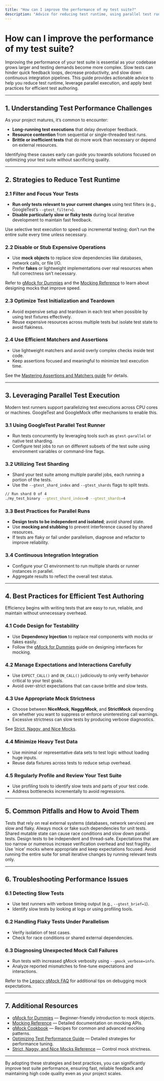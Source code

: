 ```yaml
---
title: "How can I improve the performance of my test suite?"
description: "Advice for reducing test runtime, using parallel test runners, and best practices for efficient test authoring—critical for users with large or growing codebases."
---
```


# How can I improve the performance of my test suite?

Improving the performance of your test suite is essential as your codebase grows larger and testing demands become more complex. Slow tests can hinder quick feedback loops, decrease productivity, and slow down continuous integration pipelines. This guide provides actionable advice to help you reduce test runtime, leverage parallel execution, and apply best practices for efficient test authoring.

---

## 1. Understanding Test Performance Challenges

As your project matures, it’s common to encounter:

- **Long-running test executions** that delay developer feedback.
- **Resource contention** from sequential or single-threaded test runs.
- **Brittle or inefficient tests** that do more work than necessary or depend on external resources.

Identifying these causes early can guide you towards solutions focused on optimizing your test suite without sacrificing quality.

---

## 2. Strategies to Reduce Test Runtime

### 2.1 Filter and Focus Your Tests

- **Run only tests relevant to your current changes** using test filters (e.g., GoogleTest’s `--gtest_filter=`).
- **Disable particularly slow or flaky tests** during local iterative development to maintain fast feedback.

<Tip>
Use selective test execution to speed up incremental testing; don’t run the entire suite every time unless necessary.
</Tip>

### 2.2 Disable or Stub Expensive Operations

- Use **mock objects** to replace slow dependencies like databases, network calls, or file I/O.
- Prefer **fakes** or lightweight implementations over real resources when full correctness isn’t necessary.

Refer to [gMock for Dummies](https://google.github.io/googletest/gmock_for_dummies.html) and the [Mocking Reference](https://google.github.io/googletest/reference/mocking.html) to learn about designing mocks that improve speed.

### 2.3 Optimize Test Initialization and Teardown

- Avoid expensive setup and teardown in each test when possible by using test fixtures effectively.
- Reuse expensive resources across multiple tests but isolate test state to avoid flakiness.

### 2.4 Use Efficient Matchers and Assertions

- Use lightweight matchers and avoid overly complex checks inside test code.
- Keep assertions focused and meaningful to minimize test execution time.

See the [Mastering Assertions and Matchers guide](https://google.github.io/googletest/guides/core-workflows/effective-assertions.html) for details.

---

## 3. Leveraging Parallel Test Execution

Modern test runners support parallelizing test executions across CPU cores or machines. GoogleTest and GoogleMock offer mechanisms to enable this.

### 3.1 Using GoogleTest Parallel Test Runner

- Run tests concurrently by leveraging tools such as `gtest-parallel` or native test sharding.
- Configure test jobs to run on different subsets of the test suite using environment variables or command-line flags.

### 3.2 Utilizing Test Sharding

- Shard your test suite among multiple parallel jobs, each running a portion of the tests.
- Use the `--gtest_shard_index` and `--gtest_shards` flags to split tests.

```bash
// Run shard 0 of 4
./my_test_binary --gtest_shard_index=0 --gtest_shards=4
```

### 3.3 Best Practices for Parallel Runs

- **Design tests to be independent and isolated**; avoid shared state.
- Use **mocking and stubbing** to prevent interference caused by shared resources.
- If tests are flaky or fail under parallelism, diagnose and refactor to improve reliability.

### 3.4 Continuous Integration Integration

- Configure your CI environment to run multiple shards or runner instances in parallel.
- Aggregate results to reflect the overall test status.

---

## 4. Best Practices for Efficient Test Authoring

Efficiency begins with writing tests that are easy to run, reliable, and maintain without unnecessary overhead.

### 4.1 Code Design for Testability

- Use **Dependency Injection** to replace real components with mocks or fakes easily.
- Follow the [gMock for Dummies](https://google.github.io/googletest/gmock_for_dummies.html) guide on designing interfaces for mocking.

### 4.2 Manage Expectations and Interactions Carefully

- Use `EXPECT_CALL()` and `ON_CALL()` judiciously to only verify behavior critical to your test goals.
- Avoid over-strict expectations that can cause brittle and slow tests.

### 4.3 Use Appropriate Mock Strictness

- Choose between **NiceMock**, **NaggyMock**, and **StrictMock** depending on whether you want to suppress or enforce uninteresting call warnings.
- Excessive strictness can slow tests by producing verbose diagnostics.

See [Strict, Naggy, and Nice Mocks](https://google.github.io/googletest/api/reference/mocking_and_expectations/strict_naggy_nice_mocks.html).

### 4.4 Minimize Heavy Test Data

- Use minimal or representative data sets to test logic without loading huge inputs.
- Reuse data fixtures across tests to reduce setup overhead.

### 4.5 Regularly Profile and Review Your Test Suite

- Use profiling tools to identify slow tests and parts of your test code.
- Address bottlenecks incrementally to avoid regressions.

---

## 5. Common Pitfalls and How to Avoid Them

<AccordionGroup title="Common Pitfalls Impacting Test Performance">
<Accordion title="Tests depending on external services or resources">
Tests that rely on real external systems (databases, network services) are slow and flaky. Always mock or fake such dependencies for unit tests.
</Accordion>
<Accordion title="Unnecessary global state or shared resources">
Shared mutable state can cause race conditions and slow down parallel tests. Design tests to be independent and thread-safe.
</Accordion>
<Accordion title="Overly strict expectations causing breakdowns">
Expectations that are too narrow or numerous increase verification overhead and test fragility. Use 'nice' mocks where appropriate and keep expectations focused.
</Accordion>
<Accordion title="Running full test suites for every change">
Avoid running the entire suite for small iterative changes by running relevant tests only.
</Accordion>
</AccordionGroup>

---

## 6. Troubleshooting Performance Issues

### 6.1 Detecting Slow Tests

- Use test runners with verbose timing output (e.g., `--gtest_brief=1`).
- Identify slow tests by looking at logs or using profiling tools.

### 6.2 Handling Flaky Tests Under Parallelism

- Verify isolation of test cases.
- Check for race conditions or shared external dependencies.

### 6.3 Diagnosing Unexpected Mock Call Failures

- Run tests with increased gMock verbosity using `--gmock_verbose=info`.
- Analyze reported mismatches to fine-tune expectations and interactions.

Refer to the [Legacy gMock FAQ](https://google.github.io/googletest/gmock_faq.html) for additional tips on debugging mock expectations.

---

## 7. Additional Resources

- [gMock for Dummies](https://google.github.io/googletest/gmock_for_dummies.html) — Beginner-friendly introduction to mock objects.
- [Mocking Reference](https://google.github.io/googletest/reference/mocking.html) — Detailed documentation on mocking APIs.
- [gMock Cookbook](https://google.github.io/googletest/gmock_cook_book.html) — Recipes for common and advanced mocking patterns.
- [Optimizing Test Performance Guide](https://google.github.io/googletest/guides/advanced-patterns/performance-optimization.html) — Detailed strategies for performance tuning.
- [Strict, Naggy, and Nice Mocks Reference](https://google.github.io/googletest/api/reference/mocking_and_expectations/strict_naggy_nice_mocks.html) — Control mock strictness.

---

By adopting these strategies and best practices, you can significantly improve test suite performance, ensuring fast, reliable feedback and maintaining high code quality even as your project scales.